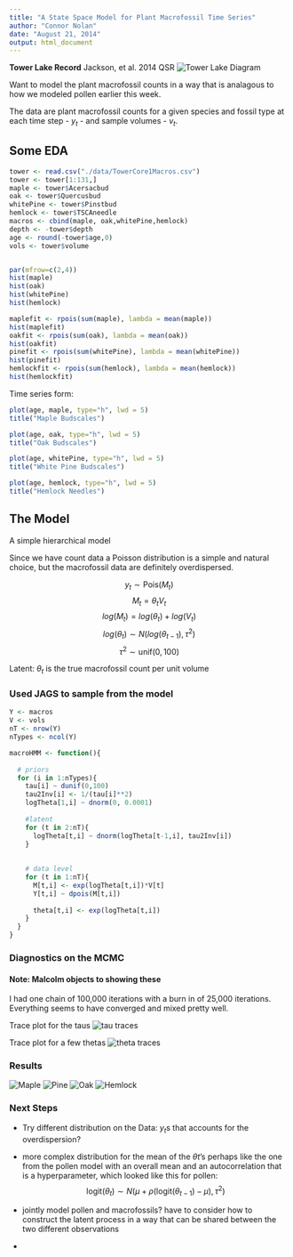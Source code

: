```yaml
---
title: "A State Space Model for Plant Macrofossil Time Series"
author: "Connor Nolan"
date: "August 21, 2014"
output: html_document
---
```


**Tower Lake Record** 
Jackson, et al. 2014 QSR
![Tower Lake Diagram](figures/TowerDiagram.png)

Want to model the plant macrofossil counts in a way that is analagous to how we modeled pollen earlier this week. 

The data are plant macrofossil counts for a given species and fossil type at each time step - $y_{t}$ - and sample volumes - $v_{t}$. 

## Some EDA

```r

tower <- read.csv("./data/TowerCore1Macros.csv")
tower <- tower[1:131,]
maple <- tower$Acersacbud
oak <- tower$Quercusbud
whitePine <- tower$Pinstbud
hemlock <- tower$TSCAneedle
macros <- cbind(maple, oak,whitePine,hemlock)
depth <- -tower$depth
age <- round(-tower$age,0)
vols <- tower$volume


par(mfrow=c(2,4))
hist(maple)
hist(oak)
hist(whitePine)
hist(hemlock)

maplefit <- rpois(sum(maple), lambda = mean(maple))
hist(maplefit)
oakfit <- rpois(sum(oak), lambda = mean(oak))
hist(oakfit)
pinefit <- rpois(sum(whitePine), lambda = mean(whitePine))
hist(pinefit)
hemlockfit <- rpois(sum(hemlock), lambda = mean(hemlock))
hist(hemlockfit)
```

Time series form:

```r

plot(age, maple, type="h", lwd = 5)
title("Maple Budscales")

plot(age, oak, type="h", lwd = 5)
title("Oak Budscales")

plot(age, whitePine, type="h", lwd = 5)
title("White Pine Budscales")

plot(age, hemlock, type="h", lwd = 5)
title("Hemlock Needles")

```

## The Model

A simple hierarchical model

Since we have count data a Poisson distribution is a simple and natural choice, but the macrofossil data are definitely overdispersed.

$$
y_{t} \sim \mbox{Pois}(M_{t})
$$
$$
M_{t} = \theta_{t}V_{t}
$$
$$
log(M_{t}) = log(\theta_{t}) + log(V_{t})
$$
$$
log(\theta_{t}) \sim N(log(\theta_{t-1}), \tau^{2})
$$
$$
\tau^{2} \sim \mbox{unif}(0,100)
$$




Latent: $\theta_{t}$ is the true macrofossil count per unit volume


### Used JAGS to sample from the model
```r
Y <- macros
V <- vols
nT <- nrow(Y)
nTypes <- ncol(Y)

macroHMM <- function(){
  
  # priors
  for (i in 1:nTypes){
    tau[i] ~ dunif(0,100)
    tau2Inv[i] <- 1/(tau[i]**2)
    logTheta[1,i] ~ dnorm(0, 0.0001)
    
    #latent
    for (t in 2:nT){
      logTheta[t,i] ~ dnorm(logTheta[t-1,i], tau2Inv[i])
    }
  
    
    # data level
    for (t in 1:nT){
      M[t,i] <- exp(logTheta[t,i])*V[t]
      Y[t,i] ~ dpois(M[t,i])
      
      theta[t,i] <- exp(logTheta[t,i])
    }
  }
}


```


### Diagnostics on the MCMC
#### Note: Malcolm objects to showing these
I had one chain of 100,000 iterations with a burn in of 25,000 iterations. Everything seems to have converged and mixed pretty well. 



Trace plot for the taus
![tau traces](figures/var-trace.png)

Trace plot for a few thetas
![theta traces](figures/theta-trace.png)


### Results

![Maple](figures/Maple.png)
![Pine](figures/pine.png)
![Oak](figures/oak.png)
![Hemlock](figures/hemlock.png)




### Next Steps

* Try different distribution on the Data: $y_{t}$s that accounts for the overdispersion? 

* more complex distribution for the mean of the $\theta{t}$'s perhaps like the one from the pollen model with an overall mean and an autocorrelation that is a hyperparameter, which looked like this for pollen:
$$ 
\mbox{logit}(\theta_t)  \sim  N(\mu + \rho (\mbox{logit}(\theta_{t-1}) - \mu), \tau^2)
$$
* jointly model pollen and macrofossils? have to consider how to construct the latent process in a way that can be shared between the two different observations
*  





  













